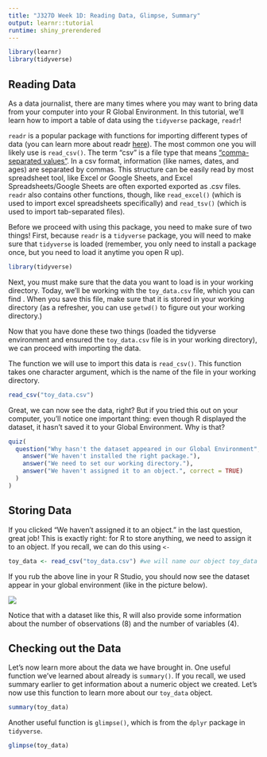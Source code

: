 ---
title: "J327D Week 1D: Reading Data, Glimpse, Summary"
output: learnr::tutorial
runtime: shiny_prerendered
---

```{r setup, include=FALSE}
library(learnr)
library(tidyverse)
```

## Reading Data

As a data journalist, there are many times where you may want to bring data from your computer into your R Global Environment. In this tutorial, we'll learn how to import a table of data using the `tidyverse` package, `readr`!

`readr` is a popular package with functions for importing different types of data (you can learn more about readr [here](https://readr.tidyverse.org/)). The most common one you will likely use is `read_csv()`. The term "csv" is a file type that means ["comma-separated values"](https://www.webopedia.com/definitions/comma-delimited/). In a csv format, information (like names, dates, and ages) are separated by commas. This structure can be easily read by most spreadsheet tool, like Excel or Google Sheets, and Excel Spreadsheets/Google Sheets are often exported exported as .csv files. `readr` also contains other functions, though, like `read_excel()` (which is used to import excel spreadsheets specifically) and `read_tsv()` (which is used to import tab-separated files).

Before we proceed with using this package, you need to make sure of two things! First, because `readr` is a `tidyverse` package, you will need to make sure that `tidyverse` is loaded (remember, you only need to install a package once, but you need to load it anytime you open R up).

```{r package, eval = FALSE}
library(tidyverse)
```

Next, you must make sure that the data you want to load is in your working directory. Today, we'll be working with the `toy_data.csv` file, which you can find <here>. When you save this file, make sure that it is stored in your working directory (as a refresher, you can use `getwd()` to figure out your working directory.)

Now that you have done these two things (loaded the tidyverse environment and ensured the `toy_data.csv` file is in your working directory), we can proceed with importing the data.

The function we will use to import this data is `read_csv()`. This function takes one character argument, which is the name of the file in your working directory.

```{r toy-data}
read_csv("toy_data.csv")
```

Great, we can now see the data, right? But if you tried this out on your computer, you'll notice one important thing: even though R displayed the dataset, it hasn't saved it to your Global Environment. Why is that?

```{r quiz-env, echo=FALSE}
quiz(
  question("Why hasn't the dataset appeared in our Global Environment",
    answer("We haven't installed the right package."),
    answer("We need to set our working directory."),
    answer("We haven't assigned it to an object.", correct = TRUE)
  )
)
```


## Storing Data

If you clicked "We haven't assigned it to an object." in the last question, great job! This is exactly right: for R to store anything, we need to assign it to an object. If you recall, we can do this using `<-`

```{r stored-data}
toy_data <- read_csv("toy_data.csv") #we will name our object toy_data
```

If you rub the above line in your R Studio, you should now see the dataset appear in your global environment (like in the picture below).

![](images/1d_toydata.png)

Notice that with a dataset like this, R will also provide some information about the number of observations (8) and the number of variables (4).


## Checking out the Data

Let's now learn more about the data we have brought in. One useful function we've learned about already is `summary()`. If you recall, we used summary earlier to get information about a numeric object we created. Let's now use this function to learn more about our `toy_data` object.

```{r summary-exercise, exercise = TRUE}
summary(toy_data)
```

Another useful function is `glimpse()`, which is from the `dplyr` package in `tidyverse`.

```{r glimpse-exercise, exercise = TRUE}
glimpse(toy_data)
```


